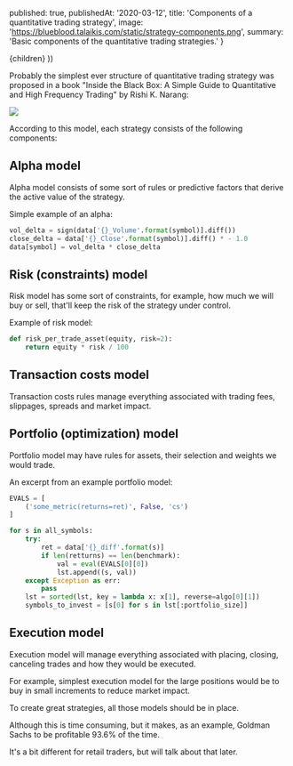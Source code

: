 

  published: true,
  publishedAt: '2020-03-12',
  title: 'Components of a quantitative trading strategy',
  image: 'https://blueblood.talaikis.com/static/strategy-components.png',
  summary: 'Basic components of the quantitative trading strategies.'
}

  <BlogPost path={router.pathname} meta={meta}>
    {children}
  </BlogPost>
))

Probably the simplest ever structure of quantitative trading strategy was proposed in a book "Inside the Black Box: A Simple Guide to Quantitative and High Frequency Trading" by Rishi K. Narang:

![](../static/strategy-components.png)

According to this model, each strategy consists of the following components:

## Alpha model

Alpha model consists of some sort of rules or predictive factors that derive the active value of the strategy.

Simple example of an alpha:

```python
vol_delta = sign(data['{}_Volume'.format(symbol)].diff())
close_delta = data['{}_Close'.format(symbol)].diff() * - 1.0
data[symbol] = vol_delta * close_delta
```

## Risk (constraints) model

Risk model has some sort of constraints, for example, how much we will buy or sell, that'll keep the risk of the strategy under control.

Example of risk model:

```python
def risk_per_trade_asset(equity, risk=2):
    return equity * risk / 100
```

## Transaction costs model

Transaction costs rules manage everything associated with trading fees, slippages, spreads and market impact.

## Portfolio (optimization) model

Portfolio model may have rules for assets, their selection and weights we would trade.

An excerpt from an example portfolio model:

```python
EVALS = [
    ('some_metric(returns=ret)', False, 'cs')
]

for s in all_symbols:
    try:
        ret = data['{}_diff'.format(s)]
        if len(retturns) == len(benchmark):
            val = eval(EVALS[0][0])
            lst.append((s, val))
    except Exception as err:
        pass
    lst = sorted(lst, key = lambda x: x[1], reverse=algo[0][1])
    symbols_to_invest = [s[0] for s in lst[:portfolio_size]]
```

## Execution model

Execution model will manage everything associated with placing, closing, canceling trades and how they would be executed.

For example, simplest execution model for the large positions would be to buy in small increments to reduce market impact.

To create great strategies, all those models should be in place.

Although this is time consuming, but it makes, as an example, Goldman Sachs to be profitable 93.6% of the time.

It's a bit different for retail traders, but will talk about that later.
